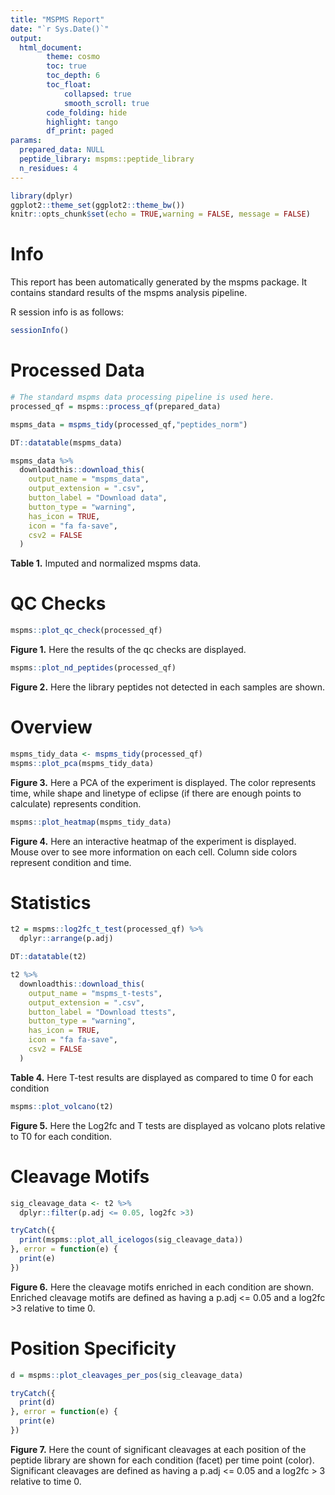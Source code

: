 ```yaml
---
title: "MSPMS Report"
date: "`r Sys.Date()`"
output:
  html_document:
        theme: cosmo
        toc: true
        toc_depth: 6
        toc_float:
            collapsed: true
            smooth_scroll: true
        code_folding: hide
        highlight: tango
        df_print: paged
params:
  prepared_data: NULL
  peptide_library: mspms::peptide_library
  n_residues: 4
---
```


```r
library(dplyr)
ggplot2::theme_set(ggplot2::theme_bw())
knitr::opts_chunk$set(echo = TRUE,warning = FALSE, message = FALSE)
```

# Info

This report has been automatically generated by the mspms package. 
It contains standard results of the mspms analysis pipeline. 


R session info is as follows:  

```r
sessionInfo()
```

# Processed Data 

```r
# The standard mspms data processing pipeline is used here. 
processed_qf = mspms::process_qf(prepared_data)

mspms_data = mspms_tidy(processed_qf,"peptides_norm")

DT::datatable(mspms_data)

mspms_data %>%
  downloadthis::download_this(
    output_name = "mspms_data",
    output_extension = ".csv",
    button_label = "Download data",
    button_type = "warning",
    has_icon = TRUE,
    icon = "fa fa-save",
    csv2 = FALSE
  )
```

**Table 1.** Imputed and normalized mspms data. 

# QC Checks 


```r
mspms::plot_qc_check(processed_qf)

```

**Figure 1.** Here the results of the qc checks are displayed. 


```r
mspms::plot_nd_peptides(processed_qf)
```
  
**Figure 2.** Here the library peptides not detected in each samples are shown. 

# Overview 
```r
mspms_tidy_data <- mspms_tidy(processed_qf)
mspms::plot_pca(mspms_tidy_data)
```

**Figure 3.** Here a PCA of the experiment is displayed. The color represents
time, while shape and linetype of eclipse 
(if there are enough points to calculate) represents condition. 


```r
mspms::plot_heatmap(mspms_tidy_data)
```

**Figure 4.** Here an interactive heatmap of the experiment is displayed. 
Mouse over to see more information on each cell. Column side colors 
represent condition and time. 

# Statistics 

```r
t2 = mspms::log2fc_t_test(processed_qf) %>% 
  dplyr::arrange(p.adj)

DT::datatable(t2)

t2 %>%
  downloadthis::download_this(
    output_name = "mspms_t-tests",
    output_extension = ".csv",
    button_label = "Download ttests",
    button_type = "warning",
    has_icon = TRUE,
    icon = "fa fa-save",
    csv2 = FALSE
  )
```

**Table 4.** Here T-test results are displayed as compared to time 0 for each 
condition


```r
mspms::plot_volcano(t2)
```

**Figure 5.** Here the Log2fc and T tests are displayed as volcano plots 
relative to T0 for each condition. 

# Cleavage Motifs

```r
sig_cleavage_data <- t2 %>% 
  dplyr::filter(p.adj <= 0.05, log2fc >3)

tryCatch({
  print(mspms::plot_all_icelogos(sig_cleavage_data))
}, error = function(e) {
  print(e)
})
```
  
**Figure 6.** Here the cleavage motifs enriched in each condition are shown. 
Enriched cleavage motifs are defined as having a p.adj <= 0.05 and a log2fc >3
relative to time 0. 


# Position Specificity 

```r

d = mspms::plot_cleavages_per_pos(sig_cleavage_data)

tryCatch({
  print(d)
}, error = function(e) {
  print(e)
})
```

**Figure 7.** Here the count of significant cleavages at each position of the 
peptide library are shown for each condition (facet) per time point (color). 
Significant cleavages are defined as having a p.adj <= 0.05 and a log2fc > 3 
relative to time 0.  




